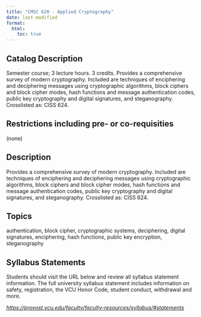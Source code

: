 ```yaml
---
title: "CMSC 620 - Applied Cryptography"
date: last-modified
format:
  html:
    toc: true
---
```


## Catalog Description

Semester course; 3 lecture hours. 3 credits. Provides a comprehensive survey of modern cryptography. Included are techniques of enciphering and deciphering messages using cryptographic algorithms, block ciphers and block cipher modes, hash functions and message authentication codes, public key cryptography and digital signatures, and steganography. Crosslisted as: CISS 624.


## Restrictions including pre- or co-requisities
 
(none)

## Description

Provides a comprehensive survey of modern cryptography. Included are techniques of enciphering and deciphering messages using cryptographic algorithms, block ciphers and block cipher modes, hash functions and message authentication codes, public key cryptography and digital signatures, and steganography. Crosslisted as: CISS 624.

## Topics

authentication, block cipher, cryptographic systems, deciphering, digital signatures, enciphering, hash functions, public key encryption, steganography

## Syllabus Statements

Students should visit the URL below and review all syllabus statement information. The full university syllabus statement includes information on safety, registration, the VCU Honor Code, student conduct, withdrawal and more.

*<https://provost.vcu.edu/faculty/faculty-resources/syllabus/#statements>*


